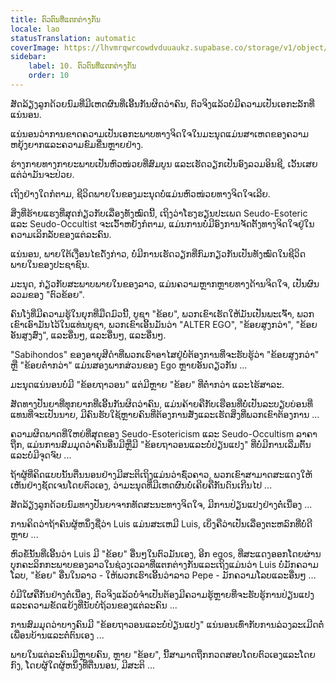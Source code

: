 ```yaml
---
title: ຕົວຕົນທີ່ແຕກຕ່າງກັນ
locale: lao
statusTranslation: automatic
coverImage: https://lhvmrqwrcowdvduuaukz.supabase.co/storage/v1/object/public/strapi-uploads/small_cover-tratado-de-psicologia-revolucionaria.webp-5e15e1cec4e0ebebcde5d7fc7565d8fd.webp
sidebar:
    label: 10. ຕົວຕົນທີ່ແຕກຕ່າງກັນ
    order: 10
---
```

ສັດລ້ຽງລູກດ້ວຍນົມທີ່ມີເຫດຜົນທີ່ເອີ້ນກັນຜິດວ່າຄົນ, ຕົວຈິງແລ້ວບໍ່ມີຄວາມເປັນເອກະລັກທີ່ແນ່ນອນ.

ແນ່ນອນວ່າການຂາດຄວາມເປັນເອກະພາບທາງຈິດໃຈໃນມະນຸດແມ່ນສາເຫດຂອງຄວາມຫຍຸ້ງຍາກແລະຄວາມຂົມຂື່ນຫຼາຍຢ່າງ.

ຮ່າງກາຍທາງກາຍະພາບເປັນຫົວໜ່ວຍທີ່ສົມບູນ ແລະເຮັດວຽກເປັນອົງລວມອິນຊີ, ເວັ້ນເສຍແຕ່ວ່າມັນຈະປ່ວຍ.

ເຖິງຢ່າງໃດກໍຕາມ, ຊີວິດພາຍໃນຂອງມະນຸດບໍ່ແມ່ນຫົວໜ່ວຍທາງຈິດໃຈເລີຍ.

ສິ່ງທີ່ຮ້າຍແຮງທີ່ສຸດກ່ຽວກັບເລື່ອງທັງໝົດນີ້, ເຖິງວ່າໂຮງຮຽນປະເພດ Seudo-Esoteric ແລະ Seudo-Occultist ຈະເວົ້າຫຍັງກໍຕາມ, ແມ່ນການບໍ່ມີອົງການຈັດຕັ້ງທາງຈິດໃຈຢູ່ໃນຄວາມເລິກລັບຂອງແຕ່ລະຄົນ.

ແນ່ນອນ, ພາຍໃຕ້ເງື່ອນໄຂດັ່ງກ່າວ, ບໍ່ມີການເຮັດວຽກທີ່ກົມກຽວກັນເປັນທັງໝົດໃນຊີວິດພາຍໃນຂອງປະຊາຊົນ.

ມະນຸດ, ກ່ຽວກັບສະພາບພາຍໃນຂອງລາວ, ແມ່ນຄວາມຫຼາກຫຼາຍທາງດ້ານຈິດໃຈ, ເປັນຜົນລວມຂອງ "ຕົວຂ້ອຍ".

ຄົນໂງ່ທີ່ມີຄວາມຮູ້ໃນຍຸກທີ່ມືດມົວນີ້, ບູຊາ "ຂ້ອຍ", ພວກເຂົາເຮັດໃຫ້ມັນເປັນພະເຈົ້າ, ພວກເຂົາເອົາມັນໄວ້ໃນແທ່ນບູຊາ, ພວກເຂົາເອີ້ນມັນວ່າ "ALTER EGO", "ຂ້ອຍສູງກວ່າ", "ຂ້ອຍອັນສູງສົ່ງ", ແລະອື່ນໆ, ແລະອື່ນໆ, ແລະອື່ນໆ.

"Sabihondos" ຂອງອາຍຸສີດໍາທີ່ພວກເຮົາອາໄສຢູ່ບໍ່ຕ້ອງການທີ່ຈະຮັບຮູ້ວ່າ "ຂ້ອຍສູງກວ່າ" ຫຼື "ຂ້ອຍຕ່ໍາກວ່າ" ແມ່ນສອງພາກສ່ວນຂອງ Ego ຫຼາຍອັນດຽວກັນ ...

ມະນຸດແນ່ນອນບໍ່ມີ "ຂ້ອຍຖາວອນ" ແຕ່ມີຫຼາຍ "ຂ້ອຍ" ທີ່ຕໍ່າກວ່າ ແລະໄຮ້ສາລະ.

ສັດທາງປັນຍາທີ່ທຸກຍາກທີ່ເອີ້ນກັນຜິດວ່າຄົນ, ແມ່ນຄ້າຍຄືກັບເຮືອນທີ່ບໍ່ເປັນລະບຽບບ່ອນທີ່ແທນທີ່ຈະເປັນນາຍ, ມີຄົນຮັບໃຊ້ຫຼາຍຄົນທີ່ຕ້ອງການສັ່ງແລະເຮັດສິ່ງທີ່ພວກເຂົາຕ້ອງການ ...

ຄວາມຜິດພາດທີ່ໃຫຍ່ທີ່ສຸດຂອງ Seudo-Esotericism ແລະ Seudo-Occultism ລາຄາຖືກ, ແມ່ນການສົມມຸດວ່າຄົນອື່ນມີຫຼືມີ "ຂ້ອຍຖາວອນແລະບໍ່ປ່ຽນແປງ" ທີ່ບໍ່ມີການເລີ່ມຕົ້ນແລະບໍ່ມີຈຸດຈົບ ...

ຖ້າຜູ້ທີ່ຄິດແບບນັ້ນຕື່ນນອນຢ່າງມີສະຕິເຖິງແມ່ນວ່າຊົ່ວຄາວ, ພວກເຂົາສາມາດສະແດງໃຫ້ເຫັນຢ່າງຊັດເຈນໂດຍຕົວເອງ, ວ່າມະນຸດທີ່ມີເຫດຜົນບໍ່ເຄີຍຄືກັນດົນເກີນໄປ ...

ສັດລ້ຽງລູກດ້ວຍນົມທາງປັນຍາຈາກທັດສະນະທາງຈິດໃຈ, ມີການປ່ຽນແປງຢ່າງຕໍ່ເນື່ອງ ...

ການຄິດວ່າຖ້າຄົນຜູ້ຫນຶ່ງຊື່ວ່າ Luis ແມ່ນສະເຫມີ Luis, ເບິ່ງຄືວ່າເປັນເລື່ອງຕະຫລົກທີ່ບໍ່ດີຫຼາຍ ...

ຫົວຂໍ້ນັ້ນທີ່ເອີ້ນວ່າ Luis ມີ "ຂ້ອຍ" ອື່ນໆໃນຕົວມັນເອງ, ອີກ egos, ທີ່ສະແດງອອກໂດຍຜ່ານບຸກຄະລິກກະພາບຂອງລາວໃນຊ່ວງເວລາທີ່ແຕກຕ່າງກັນແລະເຖິງແມ່ນວ່າ Luis ບໍ່ມັກຄວາມໂລບ, "ຂ້ອຍ" ອື່ນໃນລາວ - ໃຫ້ພວກເຮົາເອີ້ນວ່າລາວ Pepe - ມັກຄວາມໂລບແລະອື່ນໆ ...

ບໍ່ມີໃຜຄືກັນຢ່າງຕໍ່ເນື່ອງ, ຕົວຈິງແລ້ວບໍ່ຈໍາເປັນຕ້ອງມີຄວາມຮູ້ຫຼາຍທີ່ຈະຮັບຮູ້ການປ່ຽນແປງແລະຄວາມຂັດແຍ້ງທີ່ນັບບໍ່ຖ້ວນຂອງແຕ່ລະຄົນ ...

ການສົມມຸດວ່າບາງຄົນມີ "ຂ້ອຍຖາວອນແລະບໍ່ປ່ຽນແປງ" ແນ່ນອນເທົ່າກັບການລ່ວງລະເມີດຕໍ່ເພື່ອນບ້ານແລະຕໍ່ຕົນເອງ ...

ພາຍໃນແຕ່ລະຄົນມີຫຼາຍຄົນ, ຫຼາຍ "ຂ້ອຍ", ນີ້ສາມາດຖືກກວດສອບໂດຍຕົວເອງແລະໂດຍກົງ, ໂດຍຜູ້ໃດຜູ້ຫນຶ່ງທີ່ຕື່ນນອນ, ມີສະຕິ ...

